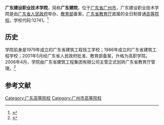 {{Infobox University
| name = 广东建设职业技术学院
| SealImage = 
| established = 1979年
| type = [[公立大学|公立高等职业学校]]
| President = 
| address = {{CHN}}[[广东省|广东省]][[广州市|广州市]][[白云区_(广州市)|白云区]]广花二路638号(广州校区)<br>{{CHN}}[[清远市|清远市]][[清城区|清城区]]东城街道环城东路38号(清远校区)
| nickname = 
| telephone = 0751-6501658
| website = http://www.gdcvi.edu.cn/default.html
| EnglishName = Guangdong Construction Vocational Technology Institute
| district = [[广州市|广州市]]
| grades = 
}}
'''广东建设职业技术学院'''，简称'''广东建院'''，位于[[广东省|广东省]][[广州市|广州市]]，广东建设职业技术学院是由[[广东省人民政府|广东省人民政府]]举办、[[中华人民共和国教育部|教育部]]备案，[[广东省教育厅|广东省教育厅]]直属的全日制普通[[高等院校|高等院校]]。学校代码:12741。<ref>{{Cite web|title=广东建设职业技术学院-首页|url=http://www.gdcvi.edu.cn/default.html|author=|date=|format=|publisher=|language=|accessdate=2020-07-20|archive-date=2020-07-20|archive-url=https://web.archive.org/web/20200720054050/http://www.gdcvi.edu.cn/default.html|dead-url=no}}</ref>

== 历史 ==
学院前身是1979年成立的广东省建筑工程技工学校；1986年成立的广东省建筑工程学校；2001年5月经广东省人民政府批准、教育部备案，升格为高职学院。2006年4月，学院由广东省建筑工程集团有限公司主管正式划转广东省教育厅管理。<ref>{{Cite web|title=广东建设职业技术学院 - 学院简介|url=http://www.gdcvi.edu.cn/type/01010201.html|author=|date=|format=|publisher=|language=|accessdate=2020-07-20|archive-date=2020-07-20|archive-url=https://web.archive.org/web/20200720060050/http://www.gdcvi.edu.cn/type/01010201.html|dead-url=no}}</ref>

== 参考文献 ==
<references />
{{School-stub}}
{{广州高等院校}}
{{广东高等院校}}
[[Category:广东高等院校|Category:广东高等院校]]
[[Category:广州市高等院校|Category:广州市高等院校]]